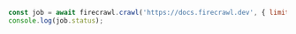 ```js Node（Node.js）
const job = await firecrawl.crawl('https://docs.firecrawl.dev', { limit: 5, pollInterval: 1, timeout: 120 });
console.log(job.status);
```
